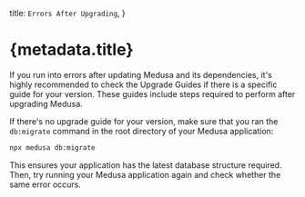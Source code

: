   title: `Errors After Upgrading`,
}

# {metadata.title}

If you run into errors after updating Medusa and its dependencies, it's highly recommended to check the Upgrade Guides if there is a specific guide for your version. These guides include steps required to perform after upgrading Medusa.

If there's no upgrade guide for your version, make sure that you ran the `db:migrate` command in the root directory of your Medusa application:

```bash
npx medusa db:migrate
```

This ensures your application has the latest database structure required. Then, try running your Medusa application again and check whether the same error occurs.
